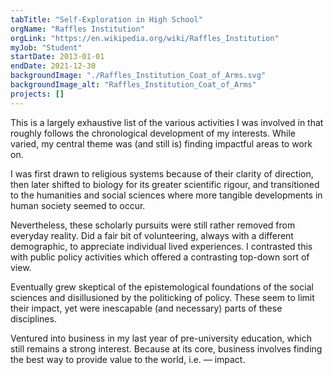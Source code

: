 ```yaml
---
tabTitle: "Self-Exploration in High School"
orgName: "Raffles Institution"
orgLink: "https://en.wikipedia.org/wiki/Raffles_Institution"
myJob: "Student"
startDate: 2013-01-01
endDate: 2021-12-30
backgroundImage: "./Raffles_Institution_Coat_of_Arms.svg"
backgroundImage_alt: "Raffles_Institution_Coat_of_Arms"
projects: []
---
```


This is a largely exhaustive list of the various activities I was involved in that roughly follows the chronological development of my interests. While varied, my central theme was (and still is) finding impactful areas to work on. 

I was first drawn to religious systems because of their clarity of direction, then later shifted to biology for its greater scientific rigour, and transitioned to the humanities and social sciences where more tangible developments in human society seemed to occur.  

Nevertheless, these scholarly pursuits were still rather removed from everyday reality. Did a fair bit of volunteering, always with a different demographic, to appreciate individual lived experiences. I contrasted this with public policy activities which offered a contrasting top-down sort of view.

Eventually grew skeptical of the epistemological foundations of the social sciences and disillusioned by the politicking of policy. These seem to limit their impact, yet were inescapable (and necessary) parts of these disciplines.

Ventured into business in my last year of pre-university education, which still remains a strong interest. Because at its core, business involves finding the best way to provide value to the world, i.e. — impact.